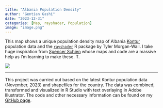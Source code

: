 ```yaml
---
title: "Albania Population Density"
author: "Gentian Gashi"
date: "2023-12-31"
categories: [Map, rayshader, Population]
image: "image.png"
---
```


This map shows a unique population density map of Albania [Kontur](https://www.kontur.io/geospatial-datasets-catalog/) population data and the [`rayshader`](https://www.rayshader.com/) R package by Tyler Morgan-Wall. I take huge inspiration from [Spencer Schien](https://github.com/Pecners) whose maps and code are a massive help as I'm learning to make these. T.

![](image.png)

***

This project was carried out based on the latest Kontur population data (November, 2023) and shapefiles for the country. The data was combined, transformed and visualized in R Studio with text overlaying in Adobe Illustrator. The code and other necessary information can be found on my [GitHub page](https://github.com/gentiang/population_density).